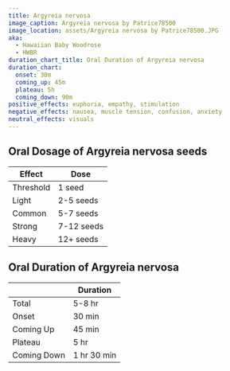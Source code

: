 ```yaml
---
title: Argyreia nervosa
image_caption: Argyreia nervosa by Patrice78500
image_location: assets/Argyreia nervosa by Patrice78500.JPG
aka:
  - Hawaiian Baby Woodrose
  - HWBR
duration_chart_title: Oral Duration of Argyreia nervosa
duration_chart:
  onset: 30m
  coming_up: 45m
  plateau: 5h
  coming_down: 90m
positive_effects: euphoria, empathy, stimulation
negative_effects: nausea, muscle tension, confusion, anxiety
neutral_effects: visuals
---
```


## Oral Dosage of Argyreia nervosa seeds
| Effect | Dose |
| --- | --- |
| Threshold | 1 seed |
| Light | 2-5 seeds |
| Common | 5-7 seeds |
| Strong | 7-12 seeds |
| Heavy | 12+ seeds |

## Oral Duration of Argyreia nervosa
|  | Duration |
| --- | --- |
| Total | 5-8 hr |
| Onset | 30 min |
| Coming Up | 45 min |
| Plateau | 5 hr |
| Coming Down | 1 hr 30 min |
